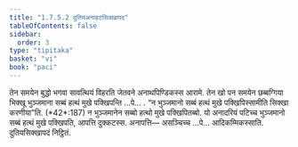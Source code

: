 ```yaml
---
title: "1.7.5.2 दुतियअनाहटसिक्खापद"
tableOfContents: false
sidebar:
  order: 3
type: "tipitaka"
basket: "vi"
book: "paci"
---
```



<DynamicBreadcrumb />

<Division number="618" book="paci">

<Paragraph number="1894" book="paci">
तेन समयेन बुद्धो भगवा सावत्थियं विहरति जेतवने अनाथपिण्डिकस्स आरामे. तेन खो पन समयेन छब्बग्गिया भिक्खू भुञ्जमाना सब्बं हत्थं मुखे पक्खिपन्ति …पे… .
</Paragraph>

<Paragraph number="1895" book="paci">
<Emphasis>“न भुञ्जमानो सब्बं हत्थं मुखे पक्खिपिस्सामीति सिक्खा करणीया”</Emphasis>ति. (*42*:<Emphasis>187</Emphasis>)
</Paragraph>

<Paragraph number="1896" book="paci">
न भुञ्जमानेन सब्बो हत्थो मुखे पक्खिपितब्बो. यो अनादरियं पटिच्च भुञ्जमानो सब्बं हत्थं मुखे पक्खिपति, आपत्ति दुक्कटस्स.
</Paragraph>

<Paragraph number="1897" book="paci">
अनापत्ति— असञ्चिच्च …पे… आदिकम्मिकस्साति.

</Paragraph>
</Division>

<Paragraph number="1898" type="center" book="paci">
दुतियसिक्खापदं निट्ठितं.
</Paragraph>